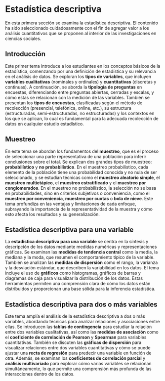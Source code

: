 
# Estadística descriptiva {.unnumbered}

En esta primera sección se examina la estadística descriptiva. El contenido ha sido seleccionado cuidadosamente con el fin de agregar valor a los análisis cuantitativos que se proponen al interior de las investigaciones en ciencias sociales.

## Introducción {.unnumbered}

Este primer tema introduce a los estudiantes en los conceptos básicos de la estadística, comenzando por una definición de estadística y su relevancia en el análisis de datos. Se exploran los **tipos de variables**, que incluyen **variables cualitativas** (nominales y ordinales) y **cuantitativas** (discretas y continuas). A continuación, se aborda la **tipología de preguntas** en encuestas, diferenciando entre preguntas abiertas, cerradas y escalas, y cómo estas se relacionan con la medición de las variables. También se presentan los **tipos de encuestas**, clasificadas según el método de recolección (presencial, telefónica, online, etc.), su estructura (estructuradas, semi-estructuradas, no estructuradas) y los contextos en los que se aplican, lo cual es fundamental para la adecuada recolección de datos en cualquier estudio estadístico.

## Muestreo {.unnumbered}

En este tema se abordan los fundamentos del **muestreo**, que es el proceso de seleccionar una parte representativa de una población para inferir conclusiones sobre el total. Se explican dos grandes tipos de muestreo: **probabilístico** y **no probabilístico**. En el muestreo probabilístico, cada elemento de la población tiene una probabilidad conocida y no nula de ser seleccionado, y se estudian técnicas como el **muestreo aleatorio simple**, el **muestreo multietápico**, el **muestreo estratificado** y el **muestreo por conglomerados**. En el muestreo no probabilístico, la selección no se basa en probabilidades, sino en criterios subjetivos o conveniencia, como el **muestreo por conveniencia**, **muestreo por cuotas** o **bola de nieve**. Este tema profundiza en las ventajas y limitaciones de cada enfoque, subrayando la importancia de la representatividad de la muestra y cómo esto afecta los resultados y su generalización.

## Estadística descriptiva para una variable {.unnumbered}

La **estadística descriptiva para una variable** se centra en la síntesis y descripción de los datos mediante medidas numéricas y representaciones gráficas. Se examinan las **medidas de tendencia central** como la media, la mediana y la moda, que resumen el comportamiento típico de la variable. También se analizan las **medidas de dispersión** como el rango, la varianza y la desviación estándar, que describen la variabilidad en los datos. El tema incluye el uso de **gráficos** como histogramas, gráficos de barras y diagramas de caja para visualizar la distribución de los datos. Estas herramientas permiten una comprensión clara de cómo los datos están distribuidos y proporcionan una base sólida para la inferencia estadística.

## Estadística descriptiva para dos o más variables {.unnumbered}

Este tema amplía el análisis de la estadística descriptiva a dos o más variables, abordando técnicas para analizar relaciones y asociaciones entre ellas. Se introducen las **tablas de contingencia** para estudiar la relación entre dos variables cualitativas, así como las **medidas de asociación** como el **coeficiente de correlación de Pearson** y **Spearman** para variables cuantitativas. También se discuten las **gráficas de dispersión** para visualizar relaciones entre dos variables cuantitativas y cómo se puede ajustar una **recta de regresión** para predecir una variable en función de otra. Además, se examinan los **coeficientes de correlación parcial** y **análisis multivariado** para explorar cómo varias variables se relacionan simultáneamente, lo que permite una comprensión más profunda de las interacciones dentro de los datos.
